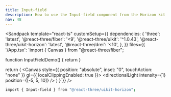 ```yaml
---
title: Input-field
description: How to use the Input-field component from the Horizon kit.
nav: 48
---
```


<Sandpack
  template="react-ts"
  customSetup={{
    dependencies: {
      'three': 'latest',
      '@react-three/fiber': '<9',
      '@react-three/uikit': '^1.0.43',
      '@react-three/uikit-horizon': 'latest',
      '@react-three/drei': '<10',
    },
  }}
  files={{
    '/App.tsx': `import { Canvas } from "@react-three/fiber";

function InputFieldDemo() {
  return <InputField width={280} label="HelperText" placeholder="Enter something" />
}



  return (
    <Canvas style={{ position: "absolute", inset: "0", touchAction: "none" }} gl={{ localClippingEnabled: true }}>
      <ambientLight intensity={0.5} />
      <directionalLight intensity={1} position={[-5, 5, 10]} />
      <Fullscreen
        overflow="scroll"
        flexDirection="column"
        alignItems="center"
        padding={32}
      >
        <InputFieldDemo />
      </Fullscreen>
    </Canvas>
  )
}`}}
/>

```bash
import { Input-field } from "@react-three/uikit-horizon";
```